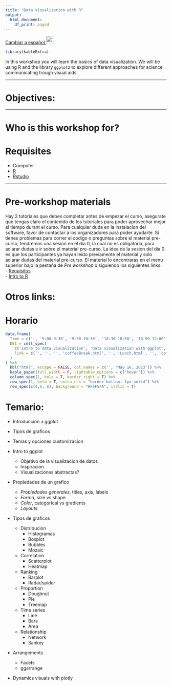 ```yaml
---
title: "Data visualization with R"
output:
  html_document:
    df_print: paged
---
```


[Cambiar a español ![](img/flag_mx.gif){width="25"}](ES/index.html)

```r
library(kableExtra)
```

In this workshop you will learn the basics of data visualization. We will be using R and the library `ggplot2` to explore different approaches for science communicating trough visual aids.

<!-- La visualización de datos forma parte escencial de la comunicación en la ciencia. Con los avances tecnológicos en la recolección y disponibilidad de la información, las bases de datos son cada vez más complejas en cuanto a su estructura. Las herramientas tradicionales de visualización de datos estática han sido efectivas para la comunicación de resultados en la ciencia, pero presentan algunas limitaciones al presentar análisis de bases de datos con estructuras jerárquicas espacio-temporales. Herramientas que permiten la interacción con el usuario son cada vez más comunes para ser usadas para la exploración y análisis de datos. El software estadístico R ha sido adoptado por analistas de datos e investigadores en diferentes áreas del conocimiento incluyendo, salud pública y epidemiología. En este curso se discutirán algunos conceptos en estrategias para el desarrollo de aplicaciones web que pueden ser usadas para explorar y presentar resultados con bases de datos complejas. Por medio de laboratorios prácticos, los instructores guían a los participantes para desarrollar sus propias aplicaciones y las puedan desplegar en servidores web con el objetivo de comunicar los resultados de análisis de la información. -->

------------------------------------------------------------------------

# Objectives:


------------------------------------------------------------------------


# Who is this workshop for?


# Requisites

-   Computer
-   [R](https://cloud.r-project.org)
-   [Rstudio](https://www.rstudio.com/products/rstudio/)

------------------------------------------------------------------------

# Pre-workshop materials

Hay 2 tutoriales que debes completar antes de empezar el curso, asegurate que tengas claro el contenido de los tutoriales para poder aprovechar mejor el tiempo durant el curso. Para cualquier duda en la instalacion del software, favor de contactar a los organizadores para poder ayudarte. Si tienes problemas para correr el codigo o preguntas sobre el material pre-curso, tendremos una sesion en el dia 0, la cual no es obligatoria, para aclarar dudas e ir sobre el material pre-curso. La idea de la sesion del dia 0 es que los participantes ya hayan leido previamente el material y solo aclarar dudas del material pre-curso. El material lo encontraras en el menu superior bajo la pestaña de *Pre workshop* o siguiendo los siguientes links:\
- [Requisitos](0a_Intro_req.html)\
- [Intro to R](0b_Intro_to_R.html)

# Otros links:

# Horario

```r
data.frame(
  Time = c('', '9:00-9:30', '9:30-10:30', '10:30-10:50', '10:50-12:00', '12:00-13:00', '13:00-14:00', '14:00-14:20', '14:20-15:00'),
  D01 = cell_spec(
    c('Intro to data visualization', 'Data visualization with ggplot', 'Type of graphics', 'Break', 'Customization', 'Lunch', 'Arrangements', 'Break', 'Beyond static visualization'), 'html',
    link = c('', '', '', 'coffeeBreak.html', '', 'Lunch.html', '', 'coffeeBreak.html', '')
  )
) %>%
  kbl("html", escape = FALSE, col.names = c('', 'May 16, 2023')) %>%
  kable_paper(full_width = F, lightable_options = c('hover')) %>%
  column_spec(1, bold = T, border_right = T) %>%
  row_spec(1, bold = T, extra_css = "border-bottom: 1px solid") %>%
  row_spec(c(4,6, 8), background = "#F6F5FA", italic = T)
```

# Temario:

-   Introduccion a ggplot

-   Tipos de graficos

-   Temas y opciones customizacion

-   Intro to ggplot

    -   Objetivo de la visualizacion de datos
    -   Inspiracion
    -   Visualizaciones abstractas?

-   Propiedades de un grafico

    -   *Propiedades generales*, titles, axis, labels
    -   *Forma*, size vs shape
    -   *Color*, categorical vs gradients
    -   *Layouts*

-   Tipos de graficos

    -   Distribucion
        -   Histogramas
        -   Boxplot
        -   Bubbles
        -   Mozaic
    -   Correlation
        -   Scatterplot
        -   Heatmap
    -   Ranking
        -   Barplot
        -   Radar/spider
    -   Proportion
        -   Doughnut
        -   Pie
        -   Treemap
    -   Time series
        -   Line
        -   Bars
        -   Area
    -   Relationship
        -   Network
        -   Sankey

-   Arrangements

    -   Facets
    -   ggarrange

-   Dynamics visuals with plotly
